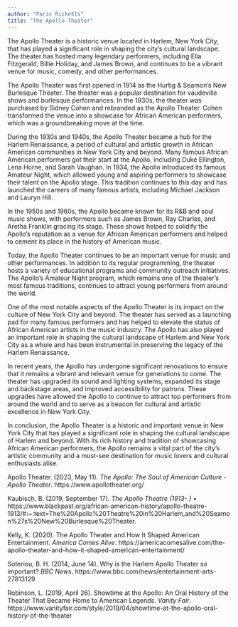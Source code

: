 ```yaml
---
author: "Paris Ricketts"
title: "The Apollo Theater"
---
```


The Apollo Theater is a historic venue located in Harlem, New York City, that has played a significant role in shaping the city's cultural landscape. The theater has hosted many legendary performers, including Ella Fitzgerald, Billie Holiday, and James Brown, and continues to be a vibrant venue for music, comedy, and other performances.

The Apollo Theater was first opened in 1914 as the Hurtig & Seamon's New Burlesque Theater. The theater was a popular destination for vaudeville shows and burlesque performances. In the 1930s, the theater was purchased by Sidney Cohen and rebranded as the Apollo Theater. Cohen transformed the venue into a showcase for African American performers, which was a groundbreaking move at the time.

During the 1930s and 1940s, the Apollo Theater became a hub for the Harlem Renaissance, a period of cultural and artistic growth in African American communities in New York City and beyond. Many famous African American performers got their start at the Apollo, including Duke Ellington, Lena Horne, and Sarah Vaughan. In 1934, the Apollo introduced its famous Amateur Night, which allowed young and aspiring performers to showcase their talent on the Apollo stage. This tradition continues to this day and has launched the careers of many famous artists, including Michael Jackson and Lauryn Hill.

In the 1950s and 1960s, the Apollo became known for its R&B and soul music shows, with performers such as James Brown, Ray Charles, and Aretha Franklin gracing its stage. These shows helped to solidify the Apollo's reputation as a venue for African American performers and helped to cement its place in the history of American music.

Today, the Apollo Theater continues to be an important venue for music and other performances. In addition to its regular programming, the theater hosts a variety of educational programs and community outreach initiatives. The Apollo's Amateur Night program, which remains one of the theater's most famous traditions, continues to attract young performers from around the world.

One of the most notable aspects of the Apollo Theater is its impact on the culture of New York City and beyond. The theater has served as a launching pad for many famous performers and has helped to elevate the status of African American artists in the music industry. The Apollo has also played an important role in shaping the cultural landscape of Harlem and New York City as a whole and has been instrumental in preserving the legacy of the Harlem Renaissance.

In recent years, the Apollo has undergone significant renovations to ensure that it remains a vibrant and relevant venue for generations to come. The theater has upgraded its sound and lighting systems, expanded its stage and backstage areas, and improved accessibility for patrons. These upgrades have allowed the Apollo to continue to attract top performers from around the world and to serve as a beacon for cultural and artistic excellence in New York City.

In conclusion, the Apollo Theater is a historic and important venue in New York City that has played a significant role in shaping the cultural landscape of Harlem and beyond. With its rich history and tradition of showcasing African American performers, the Apollo remains a vital part of the city's artistic community and a must-see destination for music lovers and cultural enthusiasts alike.

Apollo Theater. (2023, May 11). *The Apollo: The Soul of American Culture - Apollo Theater*. https://www.apollotheater.org/

Kaubisch, B. (2019, September 17). *The Apollo Theatre (1913- ) •* https://www.blackpast.org/african-american-history/apollo-theatre-1913/#:~:text=The%20Apollo%20Theatre%20in%20Harlem,and%20Seamon%27s%20New%20Burlesque%20Theater.

Kelly, K. (2020). The Apollo Theater and How It Shaped American Entertainment. *America Comes Alive*. https://americacomesalive.com/the-apollo-theater-and-how-it-shaped-american-entertainment/

Soteriou, B. H. (2014, June 14). Why is the Harlem Apollo Theater so important? *BBC News*. https://www.bbc.com/news/entertainment-arts-27813129

Robinson, L. (2019, April 26). Showtime at the Apollo: An Oral History of the Theater That Became Home to American Legends. *Vanity Fair*. https://www.vanityfair.com/style/2019/04/showtime-at-the-apollo-oral-history-of-the-theater